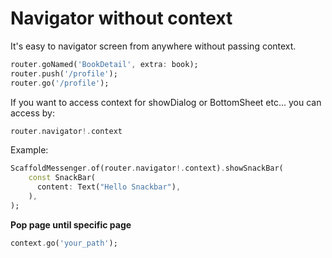 # Navigator without context

It's easy to navigator screen from anywhere without passing context. 

```dart
router.goNamed('BookDetail', extra: book);
router.push('/profile');
router.go('/profile');
```

If you want to access context for showDialog or BottomSheet etc...
you can access by: 

```dart
router.navigator!.context
```

Example: 

```dart
ScaffoldMessenger.of(router.navigator!.context).showSnackBar(
    const SnackBar(
      content: Text("Hello Snackbar"),
    ),
);
```

**Pop page until specific page**

```dart
context.go('your_path');
```